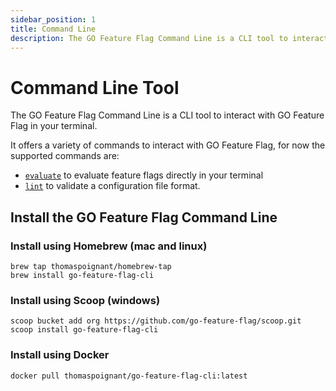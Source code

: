 ```yaml
---
sidebar_position: 1
title: Command Line
description: The GO Feature Flag Command Line is a CLI tool to interact with GO Feature Flag in your terminal.
---
```


# Command Line Tool

The GO Feature Flag Command Line is a CLI tool to interact with GO Feature Flag in your terminal.

It offers a variety of commands to interact with GO Feature Flag, for now the supported commands are:
- [`evaluate`](./evaluate) to evaluate feature flags directly in your terminal
- [`lint`](./linter) to validate a configuration file format.

## Install the GO Feature Flag Command Line

### Install using Homebrew (mac and linux)
```shell
brew tap thomaspoignant/homebrew-tap
brew install go-feature-flag-cli
```

### Install using Scoop (windows)
```shell
scoop bucket add org https://github.com/go-feature-flag/scoop.git
scoop install go-feature-flag-cli
```

### Install using Docker
```shell
docker pull thomaspoignant/go-feature-flag-cli:latest
```